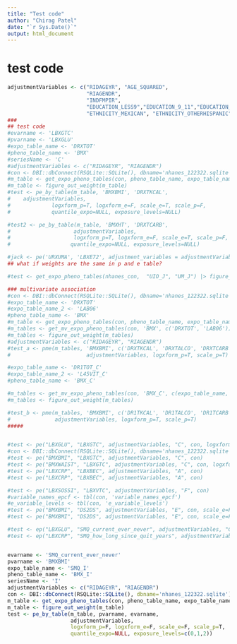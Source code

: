 ```yaml
---
title: "Test code"
author: "Chirag Patel"
date: "`r Sys.Date()`"
output: html_document
---
```

  
# test code

```r


adjustmentVariables <- c("RIDAGEYR", "AGE_SQUARED", 
                         "RIAGENDR", 
                         "INDFMPIR",
                         "EDUCATION_LESS9","EDUCATION_9_11","EDUCATION_AA","EDUCATION_COLLEGEGRAD",
                         "ETHNICITY_MEXICAN", "ETHNICITY_OTHERHISPANIC","ETHNICITY_OTHER", "ETHNICITY_NONHISPANICBLACK")
###
## test code
#evarname <- 'LBXGTC'
#pvarname <- 'LBXGLU'
#expo_table_name <- 'DRXTOT'
#pheno_table_name <- 'BMX' 
#seriesName <- 'C'
#adjustmentVariables <- c("RIDAGEYR", "RIAGENDR")
#con <- DBI::dbConnect(RSQLite::SQLite(), dbname='nhanes_122322.sqlite')
#m_table <- get_expo_pheno_tables(con, pheno_table_name, expo_table_name)
#m_table <- figure_out_weight(m_table)
#test <- pe_by_table(m_table, 'BMXBMI', 'DRXTKCAL', 
#    adjustmentVariables, 
#             logxform_p=T, logxform_e=F, scale_e=T, scale_p=F, 
#             quantile_expo=NULL, exposure_levels=NULL)

#test2 <- pe_by_table(m_table, 'BMXHT', 'DRXTCARB', 
#                    adjustmentVariables, 
#                    logxform_p=T, logxform_e=F, scale_e=T, scale_p=F, 
#                   quantile_expo=NULL, exposure_levels=NULL)

#jack <- pe('URXUMA', 'LBXE72', adjustment_variables = adjustmentVariables, series = "D", con = ncon, logxform_p = F, scale_p = T, logxform_e = T, scale_e = T)
## what if weights are the same in p and e table?

#test <- get_expo_pheno_tables(nhanes_con,  "UIO_J", "UM_J") |> figure_out_weight()

### multivariate association
#con <- DBI::dbConnect(RSQLite::SQLite(), dbname='nhanes_122322.sqlite')
#expo_table_name <- 'DRXTOT'
#expo_table_name_2 <- 'LAB06'
#pheno_table_name <- 'BMX' 
#m_table <- get_expo_pheno_tables(con, pheno_table_name, expo_table_name)
#m_tables <- get_mv_expo_pheno_tables(con, 'BMX', c('DRXTOT', 'LAB06')) 
#m_tables <- figure_out_weight(m_tables)
#adjustmentVariables <- c("RIDAGEYR", "RIAGENDR")
#test_a <- pme(m_tables, 'BMXBMI', c('DRXTKCAL', 'DRXTALCO', 'DRXTCARB', 'DRXTPROT', 'DRXTCHOL', 'DRXTFIBE', 'LBXGTC', 'LBXCOT', 'LBXBPB'), 
#                        adjustmentVariables, logxform_p=T, scale_p=T)

#expo_table_name <- 'DR1TOT_C'
#expo_table_name_2 <- 'L45VIT_C'
#pheno_table_name <- 'BMX_C' 

#m_tables <- get_mv_expo_pheno_tables(con, 'BMX_C', c(expo_table_name, expo_table_name_2)) 
#m_tables <- figure_out_weight(m_tables)

#test_b <- pme(m_tables, 'BMXBMI', c('DR1TKCAL', 'DR1TALCO', 'DR1TCARB', 'DR1TPROT', 'DR1TCHOL', 'DR1TFIBE', 'LBXGTC', 'LBXBEC'),
#              adjustmentVariables, logxform_p=T, scale_p=T)
#####


#test <- pe("LBXGLU", "LBXGTC", adjustmentVariables, "C", con, logxform_p = F, logxform_e = T, scale_e = F, scale_p = F, quantile_expo=c(0, .25, .5, .75, 1))
#con <- DBI::dbConnect(RSQLite::SQLite(), dbname='nhanes_122322.sqlite')
#test <- pe("BMXBMI", "LBXGTC", adjustmentVariables, "C", con)
#test <- pe("BMXWAIST", "LBXGTC", adjustmentVariables, "C", con, logxform_p = F, logxform_e = T, scale_e = T, scale_p = T)
#test <- pe("LBXCRP", "LBXBEC", adjustmentVariables, "A", con)
#test <- pe("LBXCRP", "LBXBEC", adjustmentVariables, "A", con)

#test <- pe("LBXSOSSI", "LBXVTC", adjustmentVariables, "F", con)
#variable_names_epcf <- tbl(con, 'variable_names_epcf')
#e_variable_levels <- tbl(con, 'e_variable_levels')
#test <- pe("BMXBMI", "DS2DS", adjustmentVariables, "E", con, scale_e=F, logxform_e = F, exposure_levels = c(2, 1))
#test <- pe("BMXBMI", "DS2DS", adjustmentVariables, "E", con, scale_e=F, logxform_e = F, exposure_levels = c(2, 1), expo_table_name = 'DS2TOT_E', pheno_table_name = 'BMX_E')

#test <- ep("LBXGLU", "SMQ_current_ever_never", adjustmentVariables, "C", con, scale_e=F, logxform_e = F, exposure_levels = c(0, 1, 2))
#test <- ep("LBXCRP", "SMQ_how_long_since_quit_years", adjustmentVariables, "C", con, scale_e=F, logxform_e = F)


evarname <- 'SMQ_current_ever_never'
pvarname <- 'BMXBMI'
expo_table_name <- 'SMQ_I'
pheno_table_name <- 'BMX_I' 
seriesName <- 'I'
adjustmentVariables <- c("RIDAGEYR", "RIAGENDR")
con <- DBI::dbConnect(RSQLite::SQLite(), dbname='nhanes_122322.sqlite')
m_table <- get_expo_pheno_tables(con, pheno_table_name, expo_table_name)
m_table <- figure_out_weight(m_table)
test <- pe_by_table(m_table, pvarname, evarname, 
                    adjustmentVariables, 
                    logxform_p=F, logxform_e=F, scale_e=F, scale_p=T, 
                    quantile_expo=NULL, exposure_levels=c(0,1,2))


```
